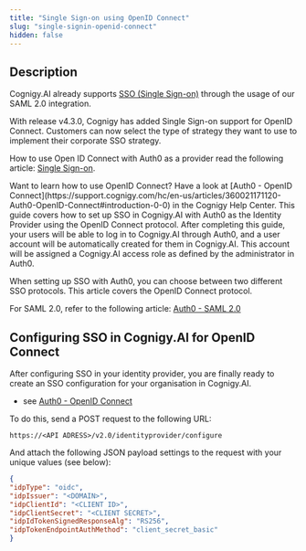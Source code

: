 ```yaml
---
title: "Single Sign-on using OpenID Connect"
slug: "single-signin-openid-connect"
hidden: false
---
```


## Description 


Cognigy.AI already supports [SSO (Single Sign-on)](/ai/administer/installation/single-sign-on-saml2) through the usage of our SAML 2.0 integration. 

With release v4.3.0, Cognigy has added Single Sign-on support for OpenID Connect. Customers can now select the type of strategy they want to use to implement their corporate SSO strategy.

How to use Open ID Connect with Auth0 as a provider read the following article: [Single Sign-on](https://support.cognigy.com/hc/en-us/articles/360021171120-Auth0-OpenID-Connect#introduction-0-0).

<Tip>
  Want to learn how to use OpenID Connect? Have a look at [Auth0 - OpenID Connect](https://support.cognigy.com/hc/en-us/articles/360021171120-Auth0-OpenID-Connect#introduction-0-0) in the Cognigy Help Center.
</Tip>

<Note>
  This guide covers how to set up SSO in Cognigy.AI with Auth0 as the Identity Provider using the OpenID Connect protocol. After completing this guide, your users will be able to log in to Cognigy.AI through Auth0, and a user account will be automatically created for them in Cognigy.AI. This account will be assigned a Cognigy.AI access role as defined by the administrator in Auth0.

  When setting up SSO with Auth0, you can choose between two different SSO protocols. This article covers the OpenID Connect protocol. 

  For SAML 2.0, refer to the following article: [Auth0 - SAML 2.0](https://support.cognigy.com/hc/en-us/articles/360018693139)
</Note>

## Configuring SSO in Cognigy.AI for OpenID Connect

After configuring SSO in your identity provider, you are finally ready to create an SSO configuration for your organisation in Cognigy.AI.
 - see [Auth0 - OpenID Connect](https://support.cognigy.com/hc/en-us/articles/360021171120-Auth0-OpenID-Connect#introduction-0-0)

To do this, send a POST request to the following URL:

````
https://<API ADRESS>/v2.0/identityprovider/configure
````

And attach the following JSON payload settings to the request with your unique values (see below):

````JSON
{
"idpType": "oidc",
"idpIssuer": "<DOMAIN>",
"idpClientId": "<CLIENT ID>",
"idpClientSecret": "<CLIENT SECRET>",
"idpIdTokenSignedResponseAlg": "RS256",
"idpTokenEndpointAuthMethod": "client_secret_basic"
}
````